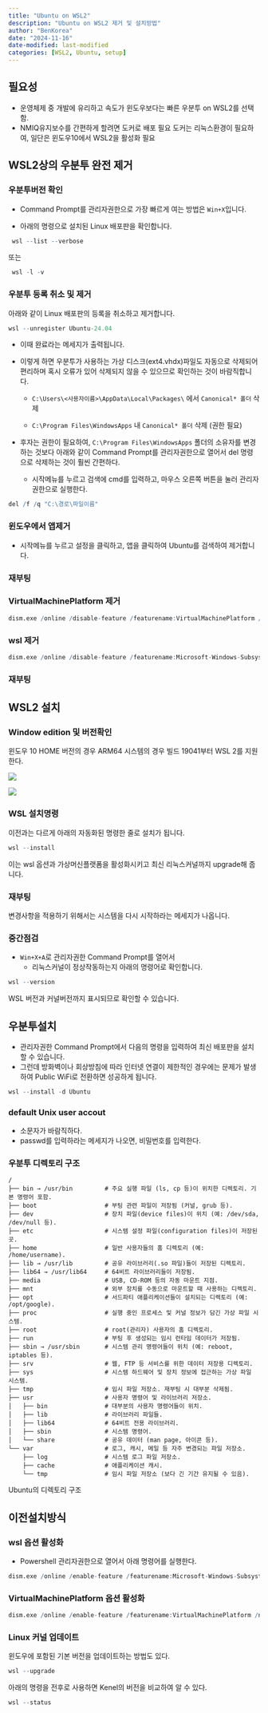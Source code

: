 ```yaml
---
title: "Ubuntu on WSL2"
description: "Ubuntu on WSL2 제거 및 설치방법"
author: "BenKorea"
date: "2024-11-16"
date-modified: last-modified
categories: [WSL2, Ubuntu, setup]
---
```


## 필요성

-   운영체제 중 개발에 유리하고 속도가 윈도우보다는 빠른 우분투 on WSL2를 선택함.
-   NMIQ유지보수를 간편하게 할려면 도커로 배포 필요 도커는 리눅스환경이 필요하여, 일단은 윈도우10에서 WSL2을 활성화 필요

## WSL2상의 우분투 완전 제거

### 우분투버전 확인

-   Command Prompt를 관리자권한으로 가장 빠르게 여는 방법은 `Win+X`입니다.

-   아래의 명령으로 설치된 Linux 배포판을 확인합니다.

```r
 wsl --list --verbose
```

또는

```r
 wsl -l -v
```

### 우분투 등록 취소 및 제거

아래와 같이 Linux 배포판의 등록을 취소하고 제거합니다.

```r
wsl --unregister Ubuntu-24.04
```

-   이때 완료라는 메세지가 출력됩니다.

-   이렇게 하면 우분투가 사용하는 가상 디스크(ext4.vhdx)파일도 자동으로 삭제되어 편리하며 혹시 오류가 있어 삭제되지 않을 수 있으므로 확인하는 것이 바람직합니다.

    -   `C:\Users\<사용자이름>\AppData\Local\Packages\` 에서 `Canonical* 폴더` 삭제

    -   `C:\Program Files\WindowsApps` 내 `Canonical* 폴더` 삭제 (권한 필요)

-   후자는 권한이 필요하여, `C:\Program Files\WindowsApps` 폴더의 소유자를 변경하는 것보다 아래와 같이 Command Prompt를 관리자권한으로 열어서 del 명령으로 삭제하는 것이 훨씬 간편하다.

    -   시작메뉴를 누르고 검색에 cmd를 입력하고, 마우스 오른쪽 버튼을 눌러 관리자권한으로 실행한다.

```r
del /f /q "C:\경로\파일이름"
```

### 윈도우에서 앱제거

-   시작메뉴를 누르고 설정을 클릭하고, 앱을 클릭하여 Ubuntu를 검색하여 제거합니다.

### 재부팅

### VirtualMachinePlatform 제거

```r
dism.exe /online /disable-feature /featurename:VirtualMachinePlatform /norestart
```

### wsl 제거

```r
dism.exe /online /disable-feature /featurename:Microsoft-Windows-Subsystem-Linux /norestart
```

### 재부팅

## WSL2 설치

### Window edition 및 버전확인

윈도우 10 HOME 버전의 경우 ARM64 시스템의 경우 빌드 19041부터 WSL 2를 지원한다.

![](images/노트북_Window_버전.png)

![](images/desktop-window-version.JPG)

### WSL 설치명령

이전과는 다르게 아래의 자동화된 명령한 줄로 설치가 됩니다.

```r
wsl --install
```

이는 wsl 옵션과 가상머신플랫폼을 활성화시키고 최신 리눅스커널까지 upgrade해 줍니다.

### 재부팅

변경사항을 적용하기 위해서는 시스템을 다시 시작하라는 메세지가 나옵니다.

### 중간점검

-   `Win+X+A`로 관리자권한 Command Prompt를 열어서
    -   리눅스커널이 정상작동하는지 아래의 명령어로 확인합니다.

```r
wsl --version
```

WSL 버전과 커널버전까지 표시되므로 확인할 수 있습니다.

## 우분투설치

-   관리자권한 Command Prompt에서 다음의 명령을 입력하여 최신 배포판을 설치할 수 있습니다.
-   그런데 방화벽이나 회상방침에 따라 인터넷 연결이 제한적인 경우에는 문제가 발생하여 Public WiFi로 전환하면 성공하게 됩니다.

```r
wsl --install -d Ubuntu
```

### default Unix user accout

-   소문자가 바람직하다.
-   passwd를 입력하라는 메세지가 나오면, 비밀번호를 입력한다.

### 우분투 디렉토리 구조

::: {#fig-DirectoryStructureUbuntu}
```         
/
├── bin → /usr/bin         # 주요 실행 파일 (ls, cp 등)이 위치한 디렉토리. 기본 명령어 포함.
├── boot                   # 부팅 관련 파일이 저장됨 (커널, grub 등).
├── dev                    # 장치 파일(device files)이 위치 (예: /dev/sda, /dev/null 등).
├── etc                    # 시스템 설정 파일(configuration files)이 저장된 곳.
├── home                   # 일반 사용자들의 홈 디렉토리 (예: /home/username).
├── lib → /usr/lib         # 공유 라이브러리(.so 파일)들이 저장된 디렉토리.
├── lib64 → /usr/lib64     # 64비트 라이브러리들이 저장됨.
├── media                  # USB, CD-ROM 등의 자동 마운트 지점.
├── mnt                    # 외부 장치를 수동으로 마운트할 때 사용하는 디렉토리.
├── opt                    # 서드파티 애플리케이션들이 설치되는 디렉토리 (예: /opt/google).
├── proc                   # 실행 중인 프로세스 및 커널 정보가 담긴 가상 파일 시스템.
├── root                   # root(관리자) 사용자의 홈 디렉토리.
├── run                    # 부팅 후 생성되는 임시 런타임 데이터가 저장됨.
├── sbin → /usr/sbin       # 시스템 관리 명령어들이 위치 (예: reboot, iptables 등).
├── srv                    # 웹, FTP 등 서비스를 위한 데이터 저장용 디렉토리.
├── sys                    # 시스템 하드웨어 및 장치 정보에 접근하는 가상 파일 시스템.
├── tmp                    # 임시 파일 저장소. 재부팅 시 대부분 삭제됨.
├── usr                    # 사용자 명령어 및 라이브러리 저장소.
│   ├── bin                # 대부분의 사용자 명령어들이 위치.
│   ├── lib                # 라이브러리 파일들.
│   ├── lib64              # 64비트 전용 라이브러리.
│   ├── sbin               # 시스템 명령어.
│   └── share              # 공유 데이터 (man page, 아이콘 등).
└── var                    # 로그, 캐시, 메일 등 자주 변경되는 파일 저장소.
    ├── log                # 시스템 로그 파일 저장소.
    ├── cache              # 애플리케이션 캐시.
    └── tmp                # 임시 파일 저장소 (보다 긴 기간 유지될 수 있음).
```

Ubuntu의 디렉토리 구조
:::

## 이전설치방식

### wsl 옵션 활성화

-   Powershell 관리자권한으로 열어서 아래 명령어를 실행한다.

```r
dism.exe /online /enable-feature /featurename:Microsoft-Windows-Subsystem-Linux /norestart
```

### VirtualMachinePlatform 옵션 활성화

```r
dism.exe /online /enable-feature /featurename:VirtualMachinePlatform /norestart
```

### Linux 커널 업데이트

윈도우에 포함된 기본 버전을 업데이트하는 방법도 있다.

```r
wsl --upgrade
```

아래의 명령을 전후로 사용하면 Kenel의 버전을 비교하여 알 수 있다.

```r
wsl --status
```
